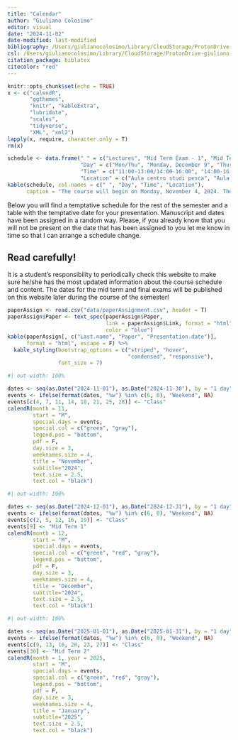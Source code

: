 ```yaml
---
title: "Calendar"
author: "Giuliano Colosimo"
editor: visual
date: "2024-11-02"
date-modified: last-modified
bibliography: /Users/giulianocolosimo/Library/CloudStorage/ProtonDrive-giuliano.colosimo@protonmail.com/manuscripts/literature/bibtex/comprehensive_database.bib
csl: /Users/giulianocolosimo/Library/CloudStorage/ProtonDrive-giuliano.colosimo@protonmail.com/manuscripts/literature/bibtex/apa_5th_edition.csl
citation_package: biblatex
citecolor: "red"
---
```


```r
knitr::opts_chunk$set(echo = TRUE)
x <- c("calendR",
       "ggthemes",
       "knitr", "kableExtra",
       "lubridate",
       "scales",
       "tidyverse",
       "XML", "xml2")
lapply(x, require, character.only = T)
rm(x)
```


```r
schedule <- data.frame(" " = c("Lectures", "Mid Term Exam - 1", "Mid Term Exam - 2", "Final exam"),
                       "Day" = c("Mon/Thu", "Monday, December 9", "Thursday, January 30 2025", "To be decided"),
                       "Time" = c("11:00-13:00/14:00-16:00", "14:00-16:00", "14:00-16:00", "To be decided"),
                       "Location" = c("Aula centro studi pesca", "Aula centro studi pesca","Aula centro studi pesca", "Aula centro studi pesca"))
kable(schedule, col.names = c(" ", "Day", "Time", "Location"),
      caption = "The course will begin on Monday, November 4, 2024. The tentative schedule for mid-terms and final exams will be updated throughout the course.")
```


Below you will find a temptative schedule for the rest of the semester and a table with the temptative date for your presentation. Manuscript and dates have been assigned in a random way. Please, if you already know that you will not be present on the date that has been assigned to you let me know in time so that I can arrange a schedule change.

::: callout-important
## Read carefully!

It is a student's responsibility to periodically check this website to make sure he/she has the most updated information about the course schedule and content. The dates for the mid term and final exams will be published on this website later during the course of the semester!
:::

```r
paperAssign <- read.csv("data/paperAssignment.csv", header = T)
paperAssign$Paper <- text_spec(paperAssign$Paper,
                               link = paperAssign$Link, format = "html",
                               color = "blue")
kable(paperAssign[, c("Last.name", "Paper", "Presentation.date")], 
      format = "html", escape = F) %>%
  kable_styling(bootstrap_options = c("striped", "hover", 
                                      "condensed", "responsive"),
                font_size = 7)
```



```r
#| out-width: 100%

dates <- seq(as.Date("2024-11-01"), as.Date("2024-11-30"), by = "1 day")
events <- ifelse(format(dates, "%w") %in% c(6, 0), "Weekend", NA)
events[c(4, 7, 11, 14, 18, 21, 25, 28)] <- "Class"
calendR(month = 11,
        start = "M",
        special.days = events,
        special.col = c("green", "gray"),
        legend.pos = "bottom",
        pdf = F, 
        day.size = 3, 
        weeknames.size = 4, 
        title = "November",
        subtitle="2024",
        text.size = 2.5,              
        text.col = "black")
```

```r
#| out-width: 100%

dates <- seq(as.Date("2024-12-01"), as.Date("2024-12-31"), by = "1 day")
events <- ifelse(format(dates, "%w") %in% c(6, 0), "Weekend", NA)
events[c(2, 5, 12, 16, 19)] <- "Class"
events[9] <- "Mid Term 1"
calendR(month = 12,
        start = "M",
        special.days = events,
        special.col = c("green", "red", "gray"),
        legend.pos = "bottom",
        pdf = F, 
        day.size = 3, 
        weeknames.size = 4, 
        title = "December",
        subtitle="2024",
        text.size = 2.5,              
        text.col = "black")
```

```r
#| out-width: 100%

dates <- seq(as.Date("2025-01-01"), as.Date("2025-01-31"), by = "1 day")
events <- ifelse(format(dates, "%w") %in% c(6, 0), "Weekend", NA)
events[c(9, 13, 16, 20, 23, 27)] <- "Class"
events[30] <- "Mid Term 2"
calendR(month = 1, year = 2025,
        start = "M",
        special.days = events,
        special.col = c("green", "red", "gray"),
        legend.pos = "bottom",
        pdf = F, 
        day.size = 3, 
        weeknames.size = 4, 
        title = "January",
        subtitle="2025",
        text.size = 2.5,              
        text.col = "black")
```